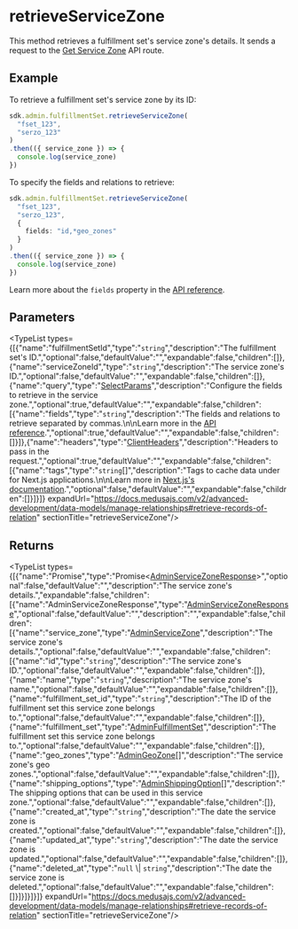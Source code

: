 
# retrieveServiceZone

This method retrieves a fulfillment set's service zone's details. It sends a request to the
[Get Service Zone](https://docs.medusajs.com/api/admin#fulfillment-sets\_getfulfillmentsetsidservicezoneszone\_id)
API route.

## Example

To retrieve a fulfillment set's service zone by its ID:

```ts
sdk.admin.fulfillmentSet.retrieveServiceZone(
  "fset_123",
  "serzo_123"
)
.then(({ service_zone }) => {
  console.log(service_zone)
})
```

To specify the fields and relations to retrieve:

```ts
sdk.admin.fulfillmentSet.retrieveServiceZone(
  "fset_123",
  "serzo_123",
  {
    fields: "id,*geo_zones"
  }
)
.then(({ service_zone }) => {
  console.log(service_zone)
})
```

Learn more about the `fields` property in the [API reference](https://docs.medusajs.com/api/store#select-fields-and-relations).

## Parameters

<TypeList types={[{"name":"fulfillmentSetId","type":"`string`","description":"The fulfillment set's ID.","optional":false,"defaultValue":"","expandable":false,"children":[]},{"name":"serviceZoneId","type":"`string`","description":"The service zone's ID.","optional":false,"defaultValue":"","expandable":false,"children":[]},{"name":"query","type":"[SelectParams](../../../../../types/HttpTypes/interfaces/types.HttpTypes.SelectParams/page.mdx)","description":"Configure the fields to retrieve in the service zone.","optional":true,"defaultValue":"","expandable":false,"children":[{"name":"fields","type":"`string`","description":"The fields and relations to retrieve separated by commas.\n\nLearn more in the [API reference](https://docs.medusajs.com/api/store#select-fields-and-relations).","optional":true,"defaultValue":"","expandable":false,"children":[]}]},{"name":"headers","type":"[ClientHeaders](../../../types/js_sdk.admin.ClientHeaders/page.mdx)","description":"Headers to pass in the request.","optional":true,"defaultValue":"","expandable":false,"children":[{"name":"tags","type":"`string`[]","description":"Tags to cache data under for Next.js applications.\n\nLearn more in [Next.js's documentation](https://nextjs.org/docs/app/building-your-application/caching#fetch-optionsnexttags-and-revalidatetag).","optional":false,"defaultValue":"","expandable":false,"children":[]}]}]} expandUrl="https://docs.medusajs.com/v2/advanced-development/data-models/manage-relationships#retrieve-records-of-relation" sectionTitle="retrieveServiceZone"/>

## Returns

<TypeList types={[{"name":"Promise","type":"Promise&#60;[AdminServiceZoneResponse](../../../../../types/HttpTypes/interfaces/types.HttpTypes.AdminServiceZoneResponse/page.mdx)&#62;","optional":false,"defaultValue":"","description":"The service zone's details.","expandable":false,"children":[{"name":"AdminServiceZoneResponse","type":"[AdminServiceZoneResponse](../../../../../types/HttpTypes/interfaces/types.HttpTypes.AdminServiceZoneResponse/page.mdx)","optional":false,"defaultValue":"","description":"","expandable":false,"children":[{"name":"service_zone","type":"[AdminServiceZone](../../../../../types/HttpTypes/interfaces/types.HttpTypes.AdminServiceZone/page.mdx)","description":"The service zone's details.","optional":false,"defaultValue":"","expandable":false,"children":[{"name":"id","type":"`string`","description":"The service zone's ID.","optional":false,"defaultValue":"","expandable":false,"children":[]},{"name":"name","type":"`string`","description":"The service zone's name.","optional":false,"defaultValue":"","expandable":false,"children":[]},{"name":"fulfillment_set_id","type":"`string`","description":"The ID of the fulfillment set this service zone belongs to.","optional":false,"defaultValue":"","expandable":false,"children":[]},{"name":"fulfillment_set","type":"[AdminFulfillmentSet](../../../../../types/HttpTypes/interfaces/types.HttpTypes.AdminFulfillmentSet/page.mdx)","description":"The fulfillment set this service zone belongs to.","optional":false,"defaultValue":"","expandable":false,"children":[]},{"name":"geo_zones","type":"[AdminGeoZone](../../../../../types/HttpTypes/interfaces/types.HttpTypes.AdminGeoZone/page.mdx)[]","description":"The service zone's geo zones.","optional":false,"defaultValue":"","expandable":false,"children":[]},{"name":"shipping_options","type":"[AdminShippingOption](../../../../../types/HttpTypes/interfaces/types.HttpTypes.AdminShippingOption/page.mdx)[]","description":"The shipping options that can be used in this service zone.","optional":false,"defaultValue":"","expandable":false,"children":[]},{"name":"created_at","type":"`string`","description":"The date the service zone is created.","optional":false,"defaultValue":"","expandable":false,"children":[]},{"name":"updated_at","type":"`string`","description":"The date the service zone is updated.","optional":false,"defaultValue":"","expandable":false,"children":[]},{"name":"deleted_at","type":"`null` \\| `string`","description":"The date the service zone is deleted.","optional":false,"defaultValue":"","expandable":false,"children":[]}]}]}]}]} expandUrl="https://docs.medusajs.com/v2/advanced-development/data-models/manage-relationships#retrieve-records-of-relation" sectionTitle="retrieveServiceZone"/>
